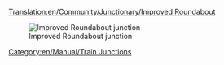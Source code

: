 [[Translation:en/Community/Junctionary/Improved Roundabout]]

{{en/Community/Junctionary/Navigation}}

[[File:en/Community/Junctionary/Improved.Roundabout.png|none|frame|Improved Roundabout junction]]

{{en/Community/Junctionary/Junction Criteria|Cheap|2|0|0|0.5|0||0|0|1|1|||Broken down trains affect two segments up to the whole junction.|
*Can handle up to 4 trains at a time
*Area: 9 x 9
}}

[[Category:en/Manual/Train Junctions]]